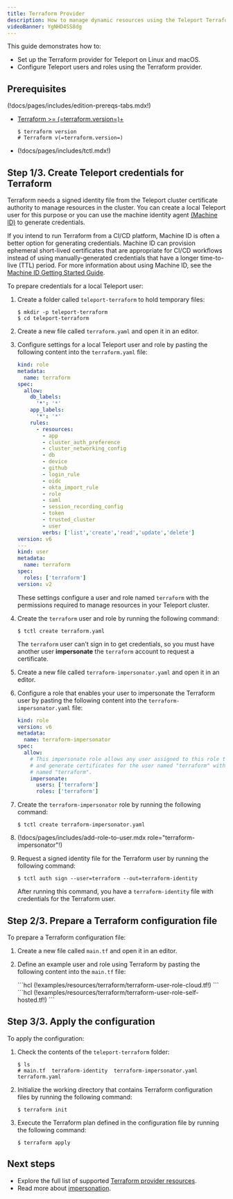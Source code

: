 ```yaml
---
title: Terraform Provider
description: How to manage dynamic resources using the Teleport Terraform provider.
videoBanner: YgNHD4SS8dg
---
```


This guide demonstrates how to:

- Set up the Terraform provider for Teleport on Linux and macOS.
- Configure Teleport users and roles using the Terraform provider.

## Prerequisites

(!docs/pages/includes/edition-prereqs-tabs.mdx!)

- [Terraform >= (=terraform.version=)+](https://learn.hashicorp.com/tutorials/terraform/install-cli)

  ```code
  $ terraform version
  # Terraform v(=terraform.version=)
  ```

- (!docs/pages/includes/tctl.mdx!)

## Step 1/3. Create Teleport credentials for Terraform

Terraform needs a signed identity file from the Teleport cluster certificate
authority to manage resources in the cluster.
You can create a local Teleport user for this purpose or you can use the machine identity agent 
[(Machine ID)](../../machine-id/introduction.mdx) to generate credentials.

If you intend to run Terraform from a CI/CD platform, Machine ID is often a better 
option for generating credentials. Machine ID can provision ephemeral short-lived 
certificates that are appropriate for CI/CD workflows instead of using manually-generated 
credentials that have a longer time-to-live (TTL) period. For more information about
using Machine ID, see the [Machine ID Getting Started Guide](../../machine-id/getting-started.mdx).

To prepare credentials for a local Teleport user:

1. Create a folder called `teleport-terraform` to hold temporary files:

   ```code
   $ mkdir -p teleport-terraform
   $ cd teleport-terraform
   ```

1. Create a new file called `terraform.yaml` and open it in an editor.

1. Configure settings for a local Teleport user and role by pasting the following content into the `terraform.yaml` file:
   
   ```yaml
   kind: role
   metadata:
     name: terraform
   spec:
     allow:
       db_labels:
         '*': '*'
       app_labels:
         '*': '*'
       rules:
         - resources:
           - app
           - cluster_auth_preference
           - cluster_networking_config
           - db
           - device
           - github
           - login_rule
           - oidc
           - okta_import_rule
           - role
           - saml
           - session_recording_config
           - token
           - trusted_cluster
           - user
           verbs: ['list','create','read','update','delete']
   version: v6
   ---
   kind: user
   metadata:
     name: terraform
   spec:
     roles: ['terraform']
   version: v2
   ```
   
   These settings configure a user and role named `terraform` with the permissions 
   required to manage resources in your Teleport cluster.

1. Create the `terraform` user and role by running the following command:

   ```code
   $ tctl create terraform.yaml
   ```
   
   The `terraform` user can't sign in to get credentials, so you must have another user
   **impersonate** the `terraform` account to request a certificate.

1. Create a new file called `terraform-impersonator.yaml` and open it in an editor.

1. Configure a role that enables your user to impersonate the Terraform user by pasting 
the following content into the `terraform-impersonator.yaml` file:
   
   ```yaml
   kind: role
   version: v6
   metadata:
     name: terraform-impersonator
   spec:
     allow:
       # This impersonate role allows any user assigned to this role to impersonate
       # and generate certificates for the user named "terraform" with a role also
       # named "terraform".
       impersonate:
         users: ['terraform']
         roles: ['terraform']
   ```

1. Create the `terraform-impersonator` role by running the following command:
   
   ```code
   $ tctl create terraform-impersonator.yaml
   ```

1. (!docs/pages/includes/add-role-to-user.mdx role="terraform-impersonator"!)

1. Request a signed identity file for the Terraform user by running the following command:

   ```code
   $ tctl auth sign --user=terraform --out=terraform-identity
   ```
   
   After running this command, you have a `terraform-identity` file with credentials for the Terraform user.

## Step 2/3. Prepare a Terraform configuration file

To prepare a Terraform configuration file:

1. Create a new file called `main.tf` and open it in an editor.

1. Define an example user and role using Terraform by pasting the following content into the `main.tf` file:
   
   <Tabs>
   <TabItem scope={["cloud","team"]} label="Cloud-Hosted">
   ```hcl
   (!examples/resources/terraform/terraform-user-role-cloud.tf!)
   ```
   </TabItem>
   <TabItem scope={["oss", "enterprise"]} label="Self-Hosted">
   ```hcl
   (!examples/resources/terraform/terraform-user-role-self-hosted.tf!)
   ```
   </TabItem>
   </Tabs>

## Step 3/3. Apply the configuration

To apply the configuration:

1. Check the contents of the `teleport-terraform` folder:

   ```code
   $ ls
   # main.tf  terraform-identity  terraform-impersonator.yaml  terraform.yaml
   ```

1. Initialize the working directory that contains Terraform configuration files by running the 
following command:
   
   ```code
   $ terraform init
   ```

1. Execute the Terraform plan defined in the configuration file by running the 
following command:
   
   ```code
   $ terraform apply
   ```

## Next steps

- Explore the full list of supported [Terraform provider resources](../../reference/terraform-provider.mdx).
- Read more about [impersonation](../../access-controls/guides/impersonation.mdx).
